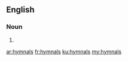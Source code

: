 ==English==

===Noun===
{{head|en|noun plural form}}

# {{plural of|hymnal|lang=en}}

[[ar:hymnals]]
[[fr:hymnals]]
[[ku:hymnals]]
[[my:hymnals]]